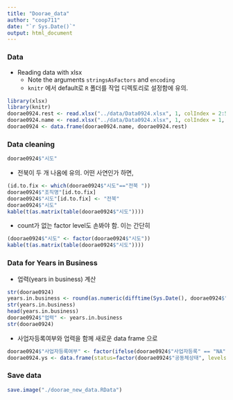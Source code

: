 ```yaml
---
title: "Doorae_data"
author: "coop711"
date: "`r Sys.Date()`"
output: html_document
---
```


### Data 

* Reading data with xlsx
     + Note the arguments `stringsAsFactors` and `encoding` 
     + `knitr` 에서 default로 `R` 폴더를 작업 디렉토리로 설정함에 유의.
     
```r
library(xlsx)
library(knitr)
doorae0924.rest <- read.xlsx("../data/Data0924.xlsx", 1, colIndex = 2:54, endRow = 98, stringsAsFactors = TRUE, encoding = "UTF-8")
doorae0924.name <- read.xlsx("../data/Data0924.xlsx", 1, colIndex = 1, endRow = 98, stringsAsFactors = FALSE, encoding = "UTF-8")
doorae0924 <- data.frame(doorae0924.name, doorae0924.rest)
```

### Data cleaning

```r
doorae0924$"시도"
```

* 전북이 두 개 나옴에 유의. 어떤 사연인가 하면,

```r
(id.to.fix <- which(doorae0924$"시도"=="전북 "))
doorae0924$"조직명"[id.to.fix]
doorae0924$"시도"[id.to.fix] <- "전북"
doorae0924$"시도"
kable(t(as.matrix(table(doorae0924$"시도"))))
```

* count가 없는 factor level도 손봐야 함. 이는 간단히

```r
(doorae0924$"시도" <- factor(doorae0924$"시도"))
kable(t(as.matrix(table(doorae0924$"시도"))))
```

### Data for Years in Business

* 업력(years in business) 계산

```r
str(doorae0924)
years.in.business <- round(as.numeric(difftime(Sys.Date(), doorae0924$"설립일", units="days"))/365, digits=1)
str(years.in.business)
head(years.in.business)
doorae0924$"업력" <- years.in.business
str(doorae0924)
```

* 사업자등록여부와 업력을 함께 새로운 data frame 으로

```r
doorae0924$"사업자등록여부" <- factor(ifelse(doorae0924$"사업자등록" == "NA", "No", "Yes"), levels = c("Yes", "No"))
doorae0924.ys <- data.frame(status=factor(doorae0924$"공동체상태", levels = c("창업준비", "경영개선")), years = doorae0924$"업력")
```

### Save data

```r
save.image("./doorae_new_data.RData")
```                        